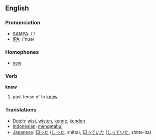 ==English==

{{rank|mind|heart|going|204|knew|seen|better|name}}

=== Pronunciation ===
*[[w:SAMPA|SAMPA]]: /'/
*[[w:IPA|IPA]]: /'nʊə/

=== Homophones ===
*[[new]]

=== Verb ===
'''knew'''
# past tense of to [[know]]

=== Translations ===
*[[Dutch]]: [[wist]], [[wisten]], [[kende]], [[kenden]]
*[[Indonesian]]: [[tahu|mengetahui]]
*[[Japanese]]: [[知った]] ([[しった]], shitta), [[知っていた]] ([[しっていた]], shitte-ita)